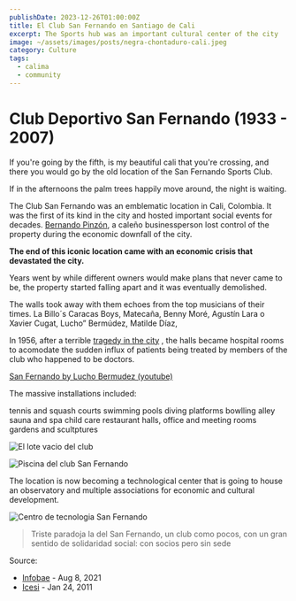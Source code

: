 ```yaml
---
publishDate: 2023-12-26T01:00:00Z
title: El Club San Fernando en Santiago de Cali
excerpt: The Sports hub was an important cultural center of the city
image: ~/assets/images/posts/negra-chontaduro-cali.jpeg
category: Culture
tags:
  - calima
  - community
---
```


# Club Deportivo San Fernando (1933 - 2007)

If you're going by the fifth, is my beautiful cali that you're crossing, and
there you would go by the old location of the San Fernando Sports Club.

If in the afternoons the palm trees happily move around, the night is waiting.

The Club San Fernando was an emblematic location in Cali, Colombia. It was the first of its kind in the city
and hosted important social events for decades.
[Bernando Pinzón](https://www.eltiempo.com/archivo/documento/CMS-4791207), a caleño businessperson lost control
of the property during the economic downfall of the city.

**The end of this iconic location came with an economic crisis that devastated the city.**

Years went by while different owners would make plans that never came to be, the
property started falling apart and it was eventually demolished.

The walls took away with them echoes from the top musicians of their times. La
Billo´s Caracas Boys, Matecaña, Benny Moré, Agustín Lara o Xavier Cugat, Lucho” Bermúdez, Matilde Díaz,

In 1956, after a terrible
[tragedy in the city](https://www.banrepcultural.org/biblioteca-virtual/credencial-historia/numero-117/la-explosion-de-cali-agosto-7-de-1956)
, the halls became hospital rooms to acomodate the sudden influx of patients being treated by
members of the club who happened to be doctors.

[San Fernando by Lucho Bermudez (youtube)](https://www.youtube.com/watch?v=u7_dh7LAEyk)

The massive installations included:

 tennis and squash courts
 swimming pools
 diving platforms
 bowlling alley
 sauna and spa
 child care
 restaurant
 halls, office and meeting rooms
 gardens and scultptures

![El lote vacio del club](~/assets/images/posts/san-fernando-lote.jpeg)

![Piscina del club San Fernando](~/assets/images/posts/san-fernando-1.jpeg)

The location is now becoming a technological center that is going to house an
observatory and multiple associations for economic and cultural development.

![Centro de tecnologia San Fernando](~/assets/images/posts/san-fernando-2.jpeg)

> Triste paradoja la del San Fernando, un club como pocos, con un gran sentido de solidaridad social: con socios pero sin sede

Source:
- [Infobae](https://www.infobae.com/america/colombia/2021/08/24/san-fernando-el-club-de-las-elites-de-cali-en-los-70-que-fue-comprado-por-la-mafia-y-ahora-sera-un-centro-de-tecnologia/) - Aug 8, 2021
- [Icesi](https://www.icesi.edu.co/blogs/papeldecolgadura/2011/01/24/el-muro-de-los-lamentos-el-club-san-fernando-de-cali-1930-2007/) - Jan 24, 2011
